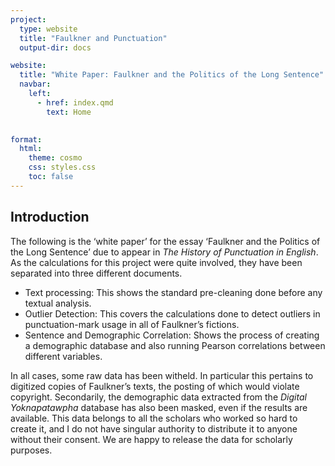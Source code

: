 ```yaml
---
project:
  type: website
  title: "Faulkner and Punctuation"
  output-dir: docs

website:
  title: "White Paper: Faulkner and the Politics of the Long Sentence"
  navbar:
    left:
      - href: index.qmd
        text: Home
      

format:
  html:
    theme: cosmo
    css: styles.css
    toc: false
---
```


## Introduction

The following is the 'white paper' for the essay 'Faulkner and the Politics of the Long Sentence' due to appear in *The History of Punctuation in English*. As the calculations for this project were quite involved, they have been separated into three different documents.

-   Text processing: This shows the standard pre-cleaning done before any textual analysis.
-   Outlier Detection: This covers the calculations done to detect outliers in punctuation-mark usage in all of Faulkner's fictions.
-   Sentence and Demographic Correlation: Shows the process of creating a demographic database and also running Pearson correlations between different variables.

In all cases, some raw data has been witheld. In particular this pertains to digitized copies of Faulkner's texts, the posting of which would violate copyright. Secondarily, the demographic data extracted from the *Digital Yoknapatawpha* database has also been masked, even if the results are available. This data belongs to all the scholars who worked so hard to create it, and I do not have singular authority to distribute it to anyone without their consent. We are happy to release the data for scholarly purposes.
